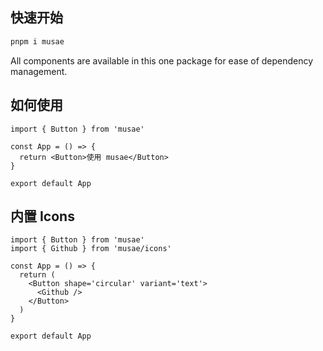 ## 快速开始

```bash
pnpm i musae
```

All components are available in this one package for ease of dependency management.

## 如何使用

```tsx
import { Button } from 'musae'

const App = () => {
  return <Button>使用 musae</Button>
}

export default App
```

## 内置 Icons

```tsx
import { Button } from 'musae'
import { Github } from 'musae/icons'

const App = () => {
  return (
    <Button shape='circular' variant='text'>
      <Github />
    </Button>
  )
}

export default App
```
